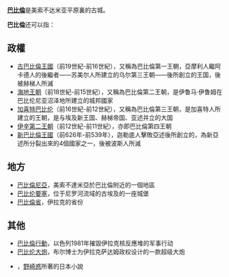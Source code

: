 '''[[巴比倫|巴比倫]]'''是美索不达米亚平原裏的古城。

'''巴比倫'''还可以指：

==政權==
*[[古巴比倫王國|古巴比倫王國]]（前19世紀-前16世紀），又稱為巴比倫第一王朝，亞摩利人繼阿卡德人的後繼者——苏美尔人所建立的乌尔第三王朝——後所創立的王国，後被赫梯人所滅
*[[海地王朝|海地王朝]]（前18世紀-前15世紀），又稱為巴比倫第二王朝，是伊鲁马·伊鲁姆在巴比伦尼亚沼泽地所建立的城邦國家
*[[加喜特巴比伦|加喜特巴比伦]]（前16世紀-前12世紀），又稱為巴比倫第三王朝，是加喜特人所建立的王朝，是与埃及新王国、赫梯帝国、亚述并立的大国
*[[伊辛第二王朝|伊辛第二王朝]]（前12世紀-前11世紀），亦即巴比倫第四王朝
*[[新巴比倫王國|新巴比倫王國]]（前626年-前539年），迦勒底人擊敗亞述後所創立的，為新亞述所分裂出來的4個國家之一，後被波斯人所滅

==地方==
*[[巴比倫尼亞|巴比倫尼亞]]，美索不達米亞於巴比倫附近的一個地區
*[[巴比伦要塞|巴比伦要塞]]，位于尼罗河流域的古埃及的一座城堡
*[[巴比倫省|巴比倫省]]，伊拉克的省份

==其他==
*[[巴比倫行動|巴比倫行動]]，以色列1981年摧毀伊拉克核反應堆的军事行动
*[[巴比伦大炮|巴比伦大炮]]，布尔博士为伊拉克萨达姆政权设计的一款超级大炮
*{{link-ja | 巴比伦(小說) |バビロン (小説)}}，[[野崎惑|野崎惑]]所著的日本小說

{{disambig|cat=三字地名消歧义}}